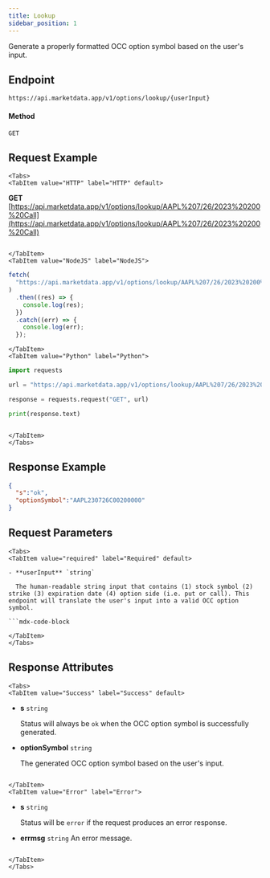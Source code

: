 ```yaml
---
title: Lookup
sidebar_position: 1
---
```


Generate a properly formatted OCC option symbol based on the user's input.


## Endpoint

    https://api.marketdata.app/v1/options/lookup/{userInput}

#### Method

    GET

## Request Example

```mdx-code-block
<Tabs>
<TabItem value="HTTP" label="HTTP" default>

```

**GET** [https://api.marketdata.app/v1/options/lookup/AAPL%207/26/2023%20200%20Call](https://api.marketdata.app/v1/options/lookup/AAPL%207/26/2023%20200%20Call)

```mdx-code-block

</TabItem>
<TabItem value="NodeJS" label="NodeJS">

```

```js title="app.js"
fetch(
  "https://api.marketdata.app/v1/options/lookup/AAPL%207/26/2023%20200%20Call"
)
  .then((res) => {
    console.log(res);
  })
  .catch((err) => {
    console.log(err);
  });
```

```mdx-code-block
</TabItem>
<TabItem value="Python" label="Python">

```

```python title="app.py"
import requests

url = "https://api.marketdata.app/v1/options/lookup/AAPL%207/26/2023%20200%20Call"

response = requests.request("GET", url)

print(response.text)
```

```mdx-code-block

</TabItem>
</Tabs>
```

## Response Example

```json
{
  "s":"ok",
  "optionSymbol":"AAPL230726C00200000"
}
```

## Request Parameters

```mdx-code-block
<Tabs>
<TabItem value="required" label="Required" default>

- **userInput** `string`

  The human-readable string input that contains (1) stock symbol (2) strike (3) expiration date (4) option side (i.e. put or call). This endpoint will translate the user's input into a valid OCC option symbol.

```mdx-code-block

</TabItem>
</Tabs>
```
## Response Attributes

```mdx-code-block
<Tabs>
<TabItem value="Success" label="Success" default>

```

- **s** `string`

  Status will always be `ok` when the OCC option symbol is successfully generated.

- **optionSymbol** `string`

  The generated OCC option symbol based on the user's input.

```mdx-code-block

</TabItem>
<TabItem value="Error" label="Error">

```

- **s** `string`

  Status will be `error` if the request produces an error response.

- **errmsg** `string`
  An error message.

```mdx-code-block

</TabItem>
</Tabs>
```
